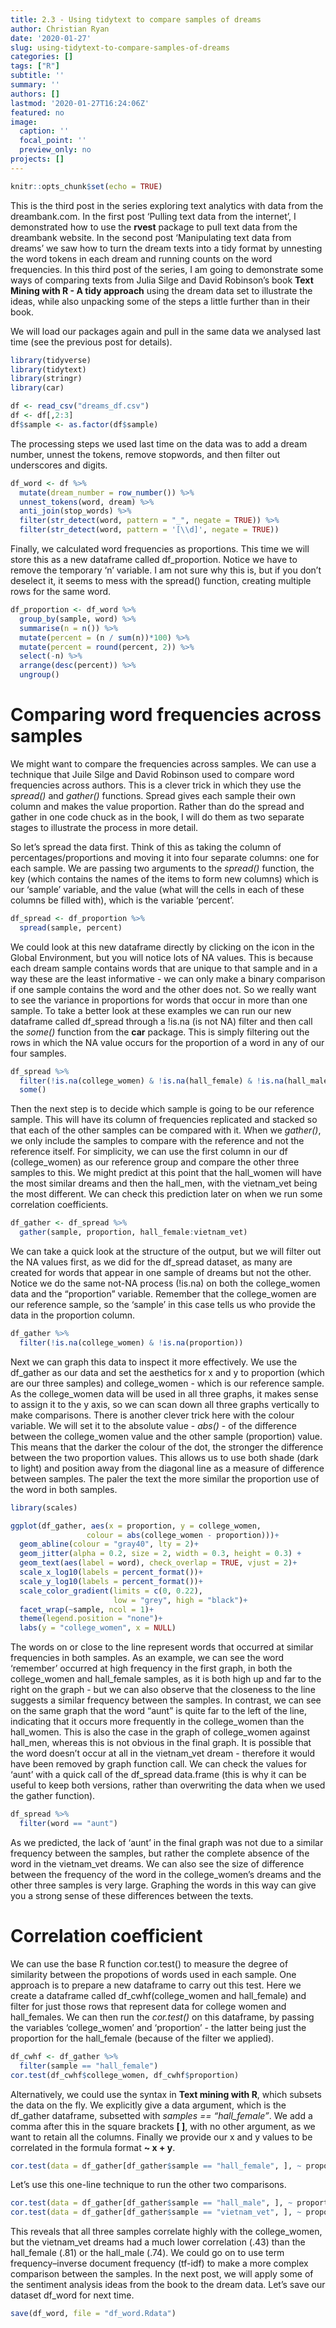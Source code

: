 ```yaml
---
title: 2.3 - Using tidytext to compare samples of dreams
author: Christian Ryan
date: '2020-01-27'
slug: using-tidytext-to-compare-samples-of-dreams
categories: []
tags: ["R"]
subtitle: ''
summary: ''
authors: []
lastmod: '2020-01-27T16:24:06Z'
featured: no
image:
  caption: ''
  focal_point: ''
  preview_only: no
projects: []
---
```


```r
knitr::opts_chunk$set(echo = TRUE)
```

This is the third post in the series exploring text analytics with data from the dreambank.com. In the first post 'Pulling text data from the internet', I demonstrated how to use the **rvest** package to pull text data from the dreambank website. In the second post 'Manipulating text data from dreams' we saw how to turn the dream texts into a tidy format by unnesting the word tokens in each dream and running counts on the word frequencies. In this third post of the series, I am going to demonstrate some ways of comparing texts from Julia Silge and David Robinson's book **Text Mining with R - A tidy approach** using the dream data set to illustrate the ideas, while also unpacking some of the steps a little further than in their book.

We will load our packages again and pull in the same data we analysed last time (see the previous post for details).

```r
library(tidyverse)
library(tidytext)
library(stringr)
library(car)
```


```r
df <- read_csv("dreams_df.csv")
df <- df[,2:3]
df$sample <- as.factor(df$sample)
```

The processing steps we used last time on the data was to add a dream number, unnest the tokens, remove stopwords, and then filter out underscores and digits.
```r
df_word <- df %>%
  mutate(dream_number = row_number()) %>%
  unnest_tokens(word, dream) %>%
  anti_join(stop_words) %>%
  filter(str_detect(word, pattern = "_", negate = TRUE)) %>%
  filter(str_detect(word, pattern = '[\\d]', negate = TRUE))
```


Finally, we calculated word frequencies as proportions. This time we will store this as a new dataframe called df_proportion. Notice we have to remove the temporary 'n' variable. I am not sure why this is, but if you don't deselect it, it seems to mess with the spread() function, creating multiple rows for the same word.
```r
df_proportion <- df_word %>%
  group_by(sample, word) %>%
  summarise(n = n()) %>%
  mutate(percent = (n / sum(n))*100) %>%
  mutate(percent = round(percent, 2)) %>%
  select(-n) %>%
  arrange(desc(percent)) %>%
  ungroup()
```




# Comparing word frequencies across samples
We might want to compare the frequencies across samples. We can use a technique that Juile Silge and David Robinson used to compare word frequencies across authors. This is a clever trick in which they use the *spread()* and *gather()* functions. Spread gives each sample their own column and makes the value proportion. Rather than do the spread and gather in one code chuck as in the book, I will do them as two separate stages to illustrate the process in more detail.

So let's spread the data first. Think of this as taking the column of percentages/proportions and moving it into four separate columns: one for each sample. We are passing two arguments to the *spread()* function, the key (which contains the names of the items to form new columns) which is our 'sample' variable, and the value (what will the cells in each of these columns be filled with), which is the variable 'percent'.
```r
df_spread <- df_proportion %>%
  spread(sample, percent)
```

We could look at this new dataframe directly by clicking on the icon in the Global Environment, but you will notice lots of NA values. This is because each dream sample contains words that are unique to that sample and in a way these are the least informative - we can only make a binary comparison if one sample contains the word and the other does not. So we really want to see the variance in proportions for words that occur in more than one sample. To take a better look at these examples we can run our new dataframe called df_spread through a !is.na (is not NA) filter and then call the *some()* function from the **car** package. This is simply filtering out the rows in which the NA value occurs for the proportion of a word in any of our four samples.

```r
df_spread %>%
  filter(!is.na(college_women) & !is.na(hall_female) & !is.na(hall_male) & !is.na(vietnam_vet)) %>%
  some()
```


Then the next step is to decide which sample is going to be our reference sample. This will have its column of frequencies replicated and stacked so that each of the other samples can be compared with it. When we *gather()*, we only include the samples to compare with the reference and not the reference itself. For simplicity, we can use the first column in our df (college_women) as our reference group and compare the other three samples to this. We might predict at this point that the hall_women will have the most similar dreams and then the hall_men, with the vietnam_vet being the most different. We can check this prediction later on when we run some correlation coefficients.  

```r
df_gather <- df_spread %>%
  gather(sample, proportion, hall_female:vietnam_vet)
```

We can take a quick look at the structure of the output, but we will filter out the NA values first, as we did for the df_spread dataset, as many are created for words that appear in one sample of dreams but not the other. Notice we do the same not-NA process (!is.na) on both the college_women data and the "proportion" variable. Remember that the college_women are our reference sample, so the 'sample' in this case tells us who provide the data in the proportion column.
```r
df_gather %>%
  filter(!is.na(college_women) & !is.na(proportion))
```

Next we can graph this data to inspect it more effectively. We use the df_gather as our data and set the aesthetics for x and y to proportion (which are our three samples) and college_women - which is our reference sample. As the college_women data will be used in all three graphs, it makes sense to assign it to the y axis, so we can scan down all three graphs vertically to make comparisons. There is another clever trick here with the colour variable. We will set it to the absolute value - *abs()* - of the difference between the college_women value and the other sample (proportion) value. This means that the darker the colour of the dot, the stronger the difference between the two proportion values. This allows us to use both shade (dark to light) and position away from the diagonal line as a measure of difference between samples. The paler the text the more similar the proportion use of the word in both samples.
```r
library(scales)

ggplot(df_gather, aes(x = proportion, y = college_women,
                 colour = abs(college_women - proportion)))+
  geom_abline(colour = "gray40", lty = 2)+
  geom_jitter(alpha = 0.2, size = 2, width = 0.3, height = 0.3) +
  geom_text(aes(label = word), check_overlap = TRUE, vjust = 2)+
  scale_x_log10(labels = percent_format())+
  scale_y_log10(labels = percent_format())+
  scale_color_gradient(limits = c(0, 0.22),
                       low = "grey", high = "black")+
  facet_wrap(~sample, ncol = 1)+
  theme(legend.position = "none")+
  labs(y = "college_women", x = NULL)
```



The words on or close to the line represent words that occurred at similar frequencies in both samples. As an example, we can see the word 'remember' occurred at high frequency in the first graph, in both the college_women and hall_female samples, as it is both high up and far to the right on the graph - but we can also observe that the closeness to the line suggests a similar frequency between the samples. In contrast, we can see on the same graph that the word "aunt" is quite far to the left of the line, indicating that it occurs more frequently in the college_women than the hall_women. This is also the case in the graph of college_women against hall_men, whereas this is not obvious in the final graph. It is possible that the word doesn't occur at all in the vietnam_vet dream - therefore it would have been removed by graph function call. We can check the values for 'aunt' with a quick call of the df_spread data.frame (this is why it can be useful to keep both versions, rather than overwriting the data when we used the gather function).

```r
df_spread %>%
  filter(word == "aunt")
```

As we predicted, the lack of 'aunt' in the final graph was not due to a similar frequency between the samples, but rather the complete absence of the word in the vietnam_vet dreams. We can also see the size of difference between the frequency of the word in the college_women's dreams and the other three samples is very large. Graphing the words in this way can give you a strong sense of these differences between the texts.

# Correlation coefficient
We can use the base R function cor.test() to measure the degree of similarity between the propotions of words used in each sample. One approach is to prepare a new dataframe to carry out this test. Here we create a dataframe called df_cwhf(college_women and hall_female) and filter for just those rows that represent data for college women and hall_females. We can then run the *cor.test()* on this dataframe, by passing the variables 'college_women' and 'proportion' - the latter being just the proportion for the hall_female (because of the filter we applied).
```r
df_cwhf <- df_gather %>%
  filter(sample == "hall_female")
cor.test(df_cwhf$college_women, df_cwhf$proportion)
```

Alternatively, we could use the syntax in **Text mining with R**, which subsets the data on the fly. We explicitly give a data argument, which is the df_gather dataframe, subsetted with *samples == "hall_female"*. We add a comma after this in the square brackets **[ ]**, with no other argument, as we want to retain all the columns. Finally we provide our x and y values to be correlated in the formula format **~ x + y**. 

```r
cor.test(data = df_gather[df_gather$sample == "hall_female", ], ~ proportion + college_women)
```

Let's use this one-line technique to run the other two comparisons.
```r
cor.test(data = df_gather[df_gather$sample == "hall_male", ], ~ proportion + college_women)
cor.test(data = df_gather[df_gather$sample == "vietnam_vet", ], ~ proportion + college_women)
```

This reveals that all three samples correlate highly with the college_women, but the vietnam_vet dreams had a much lower correlation (.43) than the hall_female (.81) or the hall_male (.74). We could go on to use term frequency–inverse document frequency (tf-idf) to make a more complex comparison between the samples. In the next post, we will apply some of the sentiment analysis ideas from the book to the dream data. Let's save our dataset df_word for next time.
```r
save(df_word, file = "df_word.Rdata")
```










